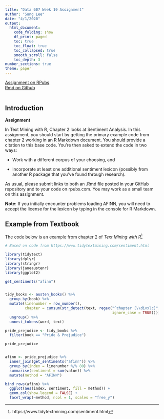 ```yaml
---
title: "Data 607 Week 10 Assignment"
author: "Sung Lee"
date: "4/1/2020"
output: 
  html_document:
    code_folding: show
    df_print: paged
    toc: true
    toc_float: true
    toc_collapsed: true
    smooth_scroll: false
    toc_depth: 3
number_sections: true
theme: paper
---
```


[Assignment on RPubs](https://rpubs.com/logicalschema/data607_week10 "Sung's Week 10 Assignment Rpubs")
<br>
[Rmd on Github](https://github.com/logicalschema/DATA607/blob/master/week10/SungLee-Week10.Rmd "Sung's Week 10 Assignment Github")  
<br>



## Introduction  

**Assignment**  

In Text Mining with R, Chapter 2 looks at Sentiment Analysis.  In this assignment, you should start by getting the primary example code from chapter 2 working in an R Markdown document.  You should provide a citation to this base code.  You’re then asked to extend the code in two ways:  

-	Work with a different corpus of your choosing, and  

-	Incorporate at least one additional sentiment lexicon (possibly from another R package that you’ve found through research).  

As usual, please submit links to both an .Rmd file posted in your GitHub repository and to your code on rpubs.com.  You may work as a small team on this assignment.  

**Note:** If you initially encounter problems loading AFINN, you will need to accept the license for the lexicon by typing in the console for R Markdown.  

## Example from Textbook

The code below is an example from chapter 2 of *Text Mining with R*^[https://www.tidytextmining.com/sentiment.html]

```r

# Based on code from https://www.tidytextmining.com/sentiment.html

library(tidytext)
library(dplyr)
library(stringr)
library(janeaustenr)
library(ggplot2)

get_sentiments("afinn")


tidy_books <- austen_books() %>%
  group_by(book) %>%
  mutate(linenumber = row_number(),
         chapter = cumsum(str_detect(text, regex("^chapter [\\divxlc]", 
                                                 ignore_case = TRUE)))) %>%
  ungroup() %>%
  unnest_tokens(word, text)

```


```r
pride_prejudice <- tidy_books %>% 
  filter(book == "Pride & Prejudice")

pride_prejudice


afinn <- pride_prejudice %>% 
  inner_join(get_sentiments("afinn")) %>% 
  group_by(index = linenumber %/% 80) %>% 
  summarise(sentiment = sum(value)) %>% 
  mutate(method = "AFINN")

bind_rows(afinn) %>%
  ggplot(aes(index, sentiment, fill = method)) +
  geom_col(show.legend = FALSE) +
  facet_wrap(~method, ncol = 1, scales = "free_y")

```

